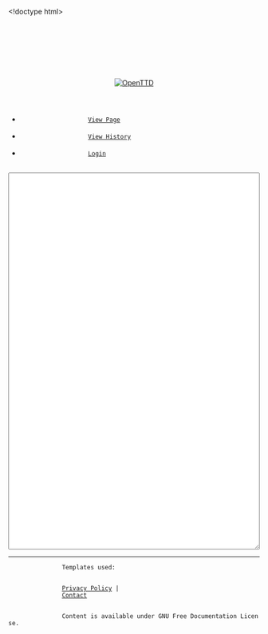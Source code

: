 <!doctype html>
<html lang="en">
    <head>
        <meta charset="utf-8">
        <link rel="icon" href="/static/favicon.ico" type="image/icon" />
        <link rel="stylesheet" href="/static/css/base.css" type="text/css" />
        <link rel="stylesheet" href="/static/css/truewiki.css" type="text/css" />
        <title>OpenTTD | {{SUBPAGENAME}}</title>
    </head>
    <body>
        <header>
            <div id="pagename">
                {{SUBPAGENAME}}
            </div>
            <div id="openttd-logo">
                <div id="openttd-logo-text"><a href="/en/"><img src="/static/img/layout/openttd-logo.png" alt="OpenTTD" /></a></div>
            </div>
        </header>
        <nav>
            <ul id="navigation-bar">
                <li>
                    <a href="/{{FULLPAGENAME}}">View Page</a>
                </li>
                <li>
                    <a href="">View History</a>
                </li>
                <li>
                    <a href="">Login</a>
                </li>
            </ul>
        </nav>
        <main>
            <textarea style="width: 100%;" rows=50>{{content}}</textarea>
            <hr>
            <p>
                Templates used:
            </p>
            <ul>
                {{templates_used}}
            </ul>
        </main>
        <footer>
            <div id="content-bottom-links">
                <a href="https://www.openttd.org/policy.html">Privacy Policy</a> |
                <a href="https://www.openttd.org/contact.html">Contact</a>
            </div>
            <div id="content-bottom-copyright">
                Content is available under GNU Free Documentation License.
            </div>
        </footer>
    </body>
</html>
